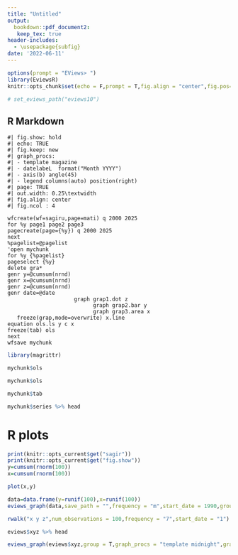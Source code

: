 ```yaml
---
title: "Untitled"
output: 
  bookdown::pdf_document2:
   keep_tex: true
header-includes:
  - \usepackage{subfig}
date: '2022-06-11'
---
```


```r
options(prompt = "EViews> ")
library(EviewsR)
knitr::opts_chunk$set(echo = F,prompt = T,fig.align = "center",fig.pos="h",out.width = "0.45\\textwidth")

# set_eviews_path("eviews10")
```

## R Markdown

```eviews
#| fig.show: hold
#| echo: TRUE
#| fig.keep: new
#| graph_procs: 
#| - template magazine
#| - datelabeL  format("Month YYYY")
#| - axis(b) angle(45)
#| - legend columns(auto) position(right)
#| page: TRUE
#| out.width: 0.25\textwidth
#| fig.align: center
#| fig.ncol : 4

wfcreate(wf=sagiru,page=mati) q 2000 2025
for %y page1 page2 page3  
pagecreate(page={%y}) q 2000 2025
next
%pagelist=@pagelist
'open mychunk
for %y {%pagelist}
pageselect {%y}
delete gra*
genr y=@cumsum(nrnd)
genr x=@cumsum(nrnd)
genr z=@cumsum(nrnd)
genr date=@date
                     graph grap1.dot z  
                           graph grap2.bar y 
                           graph grap3.area x  
   freeze(grap,mode=overwrite) x.line
equation ols.ls y c x
freeze(tab) ols
next
wfsave mychunk

```

```r
library(magrittr)

mychunk$ols

mychunk$ols 

mychunk$tab

mychunk$series %>% head 
```

# R plots



```r
print(knitr::opts_current$get("sagir"))
print(knitr::opts_current$get("fig.show"))
y=cumsum(rnorm(100))
x=cumsum(rnorm(100))

plot(x,y)
```

```r
data=data.frame(y=runif(100),x=runif(100))
eviews_graph(data,save_path = "",frequency = "m",start_date = 1990,group = F,options = "m",graph_procs = "template eviews5")

```


```r
rwalk("x y z",num_observations = 100,frequency = "7",start_date = "1")

eviews$xyz %>% head

eviews_graph(eviews$xyz,group = T,graph_procs = "template midnight",graph_command = "line")
```
